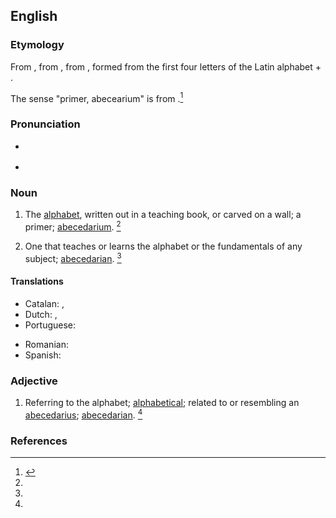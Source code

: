 ==English==

===Etymology===
From {{inh|en|enm|abecedary}}, from {{der|en|ML.|abecedarium||alphabet, primer}}, from {{der|en|LL.|abecedarius||of the alphabet}}, formed from the first four letters of the Latin alphabet + {{m|la|-arius|}}.

The sense "primer, abecearium" is from {{der|en|ML.|abecedarium||alphabet, primer}}.<ref name=SOED>{{R:SOED5|page=3}}</ref>

===Pronunciation===
* {{a|RP}} {{IPA|en|/ˌeɪ.biː.ˈsiː.də.ɹi/}}
* {{a|US}} {{IPA|en|/ˌeɪ.bi.ˈsi.dɚ.i/|/ˌeɪ.bi.ˈsi.də.ɹi/}}

===Noun===
{{en-noun|new=1}}

# {{lb|en|rare}} The [[alphabet]], written out in a teaching book, or carved on a wall; a primer; [[abecedarium]]. {{defdate|from 1350 to 1470}}<ref name=SOED/>
# One that teaches or learns the alphabet or the fundamentals of any subject; [[abecedarian]]. {{defdate|from late 16<sup>th</sup> century}}<ref name=SOED/>

====Translations====
{{trans-top|the alphabet}}
* Catalan: {{t+|ca|abecedari|m}}, {{t+|ca|beceroles|f-p}}
* Dutch: {{t+|nl|alfabet|n}}, {{t+|nl|abc|n}}
* Portuguese: {{t+|pt|abecedário|m}}
{{trans-mid}}
* Romanian: {{t+|ro|alfabet|n}}
* Spanish: {{t+|es|abecedario|m}}
{{trans-bottom}}

===Adjective===
{{en-adj|-}}

# Referring to the alphabet; [[alphabetical]]; related to or resembling an [[abecedarius]]; [[abecedarian]]. {{defdate|First attested from 1350 to 1470.}}<ref name=SOED/>

===References===
<references/>